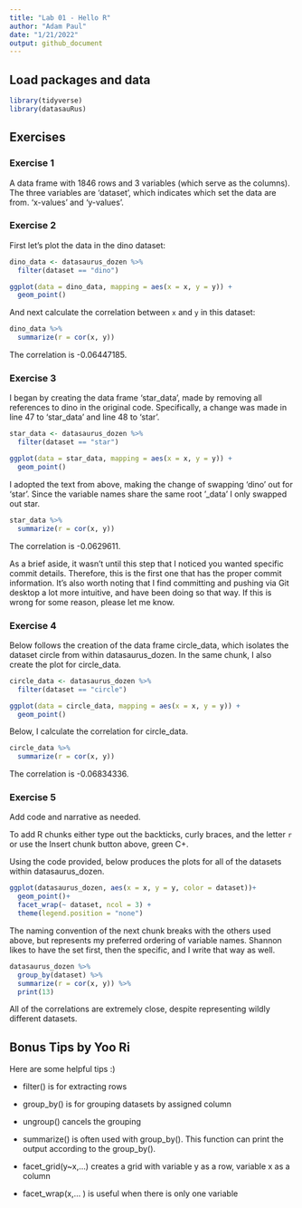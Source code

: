```yaml
---
title: "Lab 01 - Hello R"
author: "Adam Paul"
date: "1/21/2022"
output: github_document
---
```


## Load packages and data

```r
library(tidyverse) 
library(datasauRus)
```

## Exercises

### Exercise 1

A data frame with 1846 rows and 3 variables (which serve as the columns). The three variables are 'dataset', which indicates which set the data are from. 'x-values' and 'y-values'.

### Exercise 2

First let's plot the data in the dino dataset:

```r
dino_data <- datasaurus_dozen %>%
  filter(dataset == "dino")

ggplot(data = dino_data, mapping = aes(x = x, y = y)) +
  geom_point()
```

And next calculate the correlation between `x` and `y` in this dataset:

```r
dino_data %>%
  summarize(r = cor(x, y))
```

The correlation is -0.06447185.

### Exercise 3

I began by creating the data frame 'star_data', made by removing all references to dino in the original code. Specifically, a change was made in line 47 to 'star_data' and line 48 to 'star'.

```r
star_data <- datasaurus_dozen %>%
  filter(dataset == "star")

ggplot(data = star_data, mapping = aes(x = x, y = y)) +
  geom_point()
```

I adopted the text from above, making the change of swapping 'dino' out for 'star'. Since the variable names share the same root '_data' I only swapped out star.

```r
star_data %>%
  summarize(r = cor(x, y))
```

The correlation is -0.0629611. 

As a brief aside, it wasn't until this step that I noticed you wanted specific commit details. Therefore, this is the first one that has the proper commit information. It's also worth noting that I find committing and pushing via Git desktop a lot more intuitive, and have been doing so that way. If this is wrong for some reason, please let me know.

### Exercise 4

Below follows the creation of the data frame circle_data, which isolates the dataset circle from within datasaurus_dozen. In the same chunk, I also create the plot for circle_data.

```r
circle_data <- datasaurus_dozen %>%
  filter(dataset == "circle")

ggplot(data = circle_data, mapping = aes(x = x, y = y)) +
  geom_point()
```

Below, I calculate the correlation for circle_data.

```r
circle_data %>%
  summarize(r = cor(x, y))
```

The correlation is -0.06834336. 

### Exercise 5

Add code and narrative as needed.

To add R chunks either type out the backticks, curly braces, and the letter `r` or use the Insert chunk button above, green C+.

Using the code provided, below produces the plots for all of the datasets within datasaurus_dozen.

```r
ggplot(datasaurus_dozen, aes(x = x, y = y, color = dataset))+
  geom_point()+
  facet_wrap(~ dataset, ncol = 3) +
  theme(legend.position = "none")
```

The naming convention of the next chunk breaks with the others used above, but represents my preferred ordering of variable names. Shannon likes to have the set first, then the specific, and I write that way as well.

```r
datasaurus_dozen %>%
  group_by(dataset) %>%
  summarize(r = cor(x, y)) %>%
  print(13)
```
All of the correlations are extremely close, despite representing wildly different datasets.

## Bonus Tips by Yoo Ri

Here are some helpful tips :) 

* filter() is for extracting rows

* group_by() is for grouping datasets by assigned column 
* ungroup() cancels the grouping 

* summarize()  is often used with group_by(). This function can print the output according to the group_by().

* facet_grid(y~x,...) creates a grid with variable y as a row, variable x as a column  
* facet_wrap(x,... ) is useful when there is only one variable
